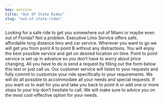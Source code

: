 ```yaml
---
key: service
title: "Out Of State Rides"
slug: "out-of-state-rides"
---
```


Looking for a safe ride to get you somewhere out of Miami or maybe even out of Florida? Not a problem. Executive Limo Service offers safe, affordable long distance limo and car service. Wherever you want to go we will get you from point A to point B without any distractions. You will enjoy the best possible service and get on desired location on time. Point to point service is set up in advance so you don’t have to worry about price changing. All you have to do is send a request by filling out the form below this text or just call us. Our customer service will listen to your requests and fully commit to customize your ride specifically to your requirements. We will do all possible to accommodate all your needs and special requests.
If you want us to wait for you and take you back to point A or add one or more stops to your trip don’t hesitate to call. We will make sure to advice you on the most cost-effective option for your needs.
